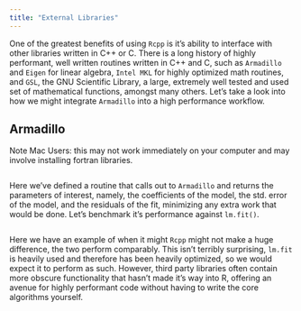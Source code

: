 ```yaml
---
title: "External Libraries"
---
```

One of the greatest benefits of using `Rcpp` is it's ability to interface with other libraries written in C++ or C. There is a long history of highly performant, well written routines written in C++ and C, such as `Armadillo` and `Eigen` for linear algebra, `Intel MKL` for highly optimized math routines, and  `GSL`, the GNU Scientific Library, a large, extremely well tested and used set of mathematical functions, amongst many others. Let's take a look into how we might integrate `Armadillo` into a high performance workflow.

## Armadillo
Note Mac Users: this may not work immediately on your computer and may involve installing fortran libraries.

```Rcpp
```

Here we've defined a routine that calls out to `Armadillo` and returns the parameters of interest, namely, the coefficients of the model, the std. error of the model, and the residuals of the fit, minimizing any extra work that would be done. Let's benchmark it's performance against `lm.fit()`.

```r
```

Here we have an example of when it might `Rcpp` might not make a huge difference, the two perform comparably. This isn't terribly surprising, `lm.fit` is heavily used and therefore has been heavily optimized, so we would expect it to perform as such. However, third party libraries often contain more obscure functionality that hasn't made it's way into R, offering an avenue for highly performant code without having to write the core algorithms yourself.
